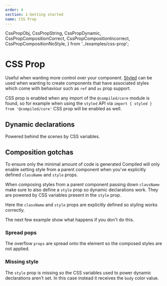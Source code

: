 ```yaml
---
order: 4
section: 1-Getting started
name: CSS Prop
---
```


  CssPropObj,
  CssPropString,
  CssPropDynamic,
  CssPropCompositionCorrect,
  CssPropCompositionIncorrect,
  CssPropCompositionNoStyle,
} from '../examples/css-prop';

# CSS Prop

Useful when wanting more control over your component.
[Styled](/styled) can be used when wanting to create components that have associated styles which come with behaviour such as `ref` and `as` prop support.

CSS prop is enabled when any import of the `@compiled/core` module is found,
so for example when using the `styled` API via `import { styled } from '@compiled/core'`
CSS prop will be enabled as well.

<CssPropString />

## Dynamic declarations

Powered behind the scenes by CSS variables.

<CssPropDynamic />

## Composition gotchas

To ensure only the minimal amount of code is generated Compiled will only enable setting style from a parent component when you've explicitly defined `className` and `style` props.

When composing styles from a parent component passing down `className` make sure to also define a `style` prop so dynamic declarations work.
They are powered by CSS variables present in the `style` prop.

Here the `className` and `style` props are explicitly defined so styling works correctly.

<CssPropCompositionCorrect />

The next few example show what happens if you don't do this.

### Spread pops

The overflow `props` are spread onto the element so the composed styles are not applied.

<CssPropCompositionIncorrect />

### Missing style

The `style` prop is missing so the CSS variables used to power dynamic declarations aren't set.
In this case instead it receives the `body` color value.

<CssPropCompositionNoStyle />

